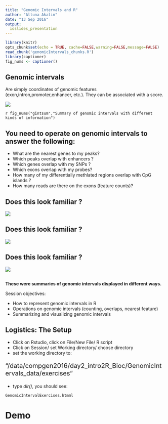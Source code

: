 ```yaml
---
title: "Genomic Intervals and R"
author: "Altuna Akalin"
date: "13 Sep 2016"
output: 
  ioslides_presentation
---
```


```r
library(knitr)
opts_chunk$set(echo = TRUE, cache=FALSE,warning=FALSE,message=FALSE)
read_chunk('genomicIntervals_chunks.R')
library(captioner)
fig_nums <- captioner()

```


## Genomic intervals
Are simply coordinates of genomic features (exon,intron,promoter,enhancer, etc.). They can be associated with a score.

![](../nonR_Figures/genomeIntervalSummary.png) 
 
 `r fig_nums("gintsum","Summary of genomic intervals with different kinds of information")`


## You need to operate on genomic intervals to answer the following:

- What are the nearest genes to my peaks?
- Which peaks overlap with enhancers ?
- Which genes overlap with my SNPs ?
- Which exons overlap with my probes?
- How many of my differentially methlated regions overlap with CpG islands ?
- How many reads are there on the exons (feature counts)?



## Does this look familiar ?

<div class="centered">
<img src="../nonR_Figures/nsmb.2599-F4.jpg" style="max-width:100%;" />
</div>



## Does this look familiar ?

<div class="centered">
<img src="../nonR_Figures/nature08514-f6.2.jpg" style="max-width:80%;" />
</div>

## Does this look familiar ?

<div class="centered">
<img src="../nonR_Figures/nature10716-f2.2.jpg" style="max-width:100%;" />
</div>

## 
**These were summaries of genomic intervals displayed in different ways. **

Session objectives:

- How to represent genomic intervals in R
- Operations on genomic intervals (counting, overlaps, nearest feature)
- Summarizing and visualizing genomic intervals

## Logistics: The Setup

- Click on Rstudio, click on File/New File/ R script
- Click on Session/ set Working directory/ choose directory
- set the working directory to:

<div style="font-size:20px">
"/data/compgen2016/day2_intro2R_Bioc/GenomicIntervals_data/exercises"
</div>
- type *dir()*, you should see:
```
GenomicIntervalExercises.htmml
```


# Demo

